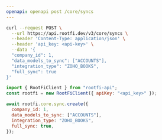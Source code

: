 ```yaml
---
openapi: openapi post /core/syncs
---
```


<RequestExample>

```bash cURL
curl --request POST \
  --url https://api.rootfi.dev/v3/core/syncs \
  --header 'Content-Type: application/json' \
  --header 'api_key: <api-key>' \
  --data '{
  "company_id": 1,
  "data_models_to_sync": ["ACCOUNTS"],
  "integration_type": "ZOHO_BOOKS",
  "full_sync": true
}'
```

```javascript NodeJS
import { RootFiClient } from "rootfi-api";
const rootfi = new RootFiClient({ apiKey: "<api_key>" });

await rootfi.core.sync.create({
  company_id: 1,
  data_models_to_sync: ["ACCOUNTS"],
  integration_type: "ZOHO_BOOKS",
  full_sync: true,
});
```

</RequestExample>
